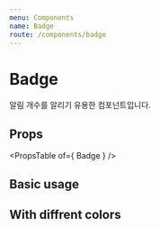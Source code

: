 ```yaml
---
menu: Components
name: Badge
route: /components/badge
---
```



# Badge

알림 개수를 알리기 유용한 컴포넌트입니다.

## Props

<PropsTable of={ Badge } />

## Basic usage

<Playground>
  <Badge count={ 2 } />
  <Badge count={ 101 } />
</Playground>

## With diffrent colors

<Playground>
  <Badge
    count={ 2 }
    color="black"
    backgroundColor="pink"
  />
  <Badge
    count={ 2 }
    color="pink"
    backgroundColor="black"
  />
</Playground>
